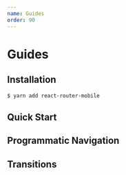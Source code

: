 ```yaml
---
name: Guides
order: 90
---
```



# Guides

## Installation

```bash
$ yarn add react-router-mobile
```

## Quick Start


## Programmatic Navigation

## Transitions